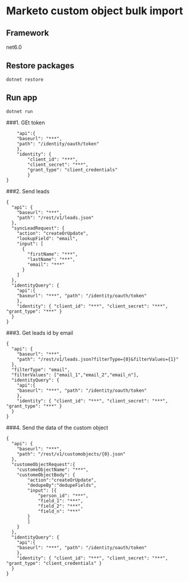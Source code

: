 # Marketo custom object bulk import
## Framework 
net6.0
## Restore packages
```
dotnet restore
```
## Run app
```
dotnet run
```
###1. GEt token
```{
    "api":{
	"baseurl": "***", 
    "path": "/identity/oauth/token" 
    }, 
	"identity": { 
        "client_id": "***", 
        "client_secret": "***", 
        "grant_type": "client_credentials" 
        } 
}
```
###2. Send leads
```
{
  "api": {
    "baseurl": "***",
    "path": "/rest/v1/leads.json"
  },
  "syncLeadRequest": {
    "action": "createOrUpdate",
    "lookupField": "email",
    "input": [
      {
        "firstName": "***",
        "lastName": "***",
        "email": "***"
      }
    ]
  },
  "identityQuery": {
    "api":{
	"baseurl": "***", "path": "/identity/oauth/token" 
    }, 
	"identity": { "client_id": "***", "client_secret": "***", "grant_type": "***" } 
  }
}
```
###3. Get leads id by email
```
{
  "api": {
    "baseurl": "***",
    "path": "/rest/v1/leads.json?filterType={0}&filterValues={1}"
  },
  "filterType": "email",
  "filterValues": ["email_1","email_2","email_n"],
  "identityQuery": {
    "api":{
	"baseurl": "***", "path": "/identity/oauth/token" 
    }, 
	"identity": { "client_id": "***", "client_secret": "***", "grant_type": "***" } 
  }
}
```
###4. Send the data of the custom object
```
{
  "api": {
    "baseurl": "***",
    "path": "/rest/v1/customobjects/{0}.json"
  },
  "customeObjectRequest":{
	"customeObjectName": "***",
	"customeObjectBody": {
		"action":"createOrUpdate",
		"dedupeBy":"dedupeFields",
		"input": [{
			"person_id": "***",
			"field_1": "***",
			"field_2": "***",
			"field_n": "***"
		}
        ]
	}
  },
  "identityQuery": {
    "api":{
	"baseurl": "***", "path": "/identity/oauth/token" 
    }, 
	"identity": { "client_id": "***", "client_secret": "***", "grant_type": "client_credentials" } 
  }
}
```